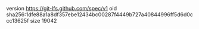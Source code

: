 version https://git-lfs.github.com/spec/v1
oid sha256:1dfe88a1a8df357ebe12434bc00287f4449b727a40844996ff5d6d0ccc13625f
size 19042
